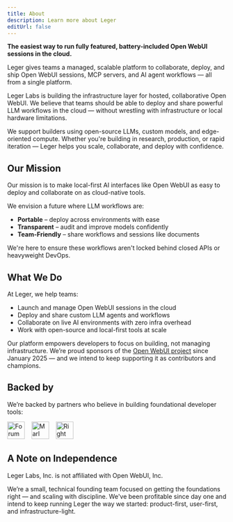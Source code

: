 ```yaml
---
title: About
description: Learn more about Leger
editUrl: false
---
```



<Article title="About">

**The easiest way to run fully featured, battery-included Open WebUI sessions in the cloud.**

Leger gives teams a managed, scalable platform to collaborate, deploy, and ship Open WebUI sessions, MCP servers, and AI agent workflows — all from a single platform.

Leger Labs is building the infrastructure layer for hosted, collaborative Open WebUI. We believe that teams should be able to deploy and share powerful LLM workflows in the cloud — without wrestling with infrastructure or local hardware limitations.

We support builders using open-source LLMs, custom models, and edge-oriented compute. Whether you're building in research, production, or rapid iteration — Leger helps you scale, collaborate, and deploy with confidence.

## Our Mission

Our mission is to make local-first AI interfaces like Open WebUI as easy to deploy and collaborate on as cloud-native tools.

We envision a future where LLM workflows are:

- **Portable** – deploy across environments with ease  
- **Transparent** – audit and improve models confidently  
- **Team-Friendly** – share workflows and sessions like documents  

We're here to ensure these workflows aren't locked behind closed APIs or heavyweight DevOps.

## What We Do

At Leger, we help teams:

- Launch and manage Open WebUI sessions in the cloud
- Deploy and share custom LLM agents and workflows
- Collaborate on live AI environments with zero infra overhead
- Work with open-source and local-first tools at scale

Our platform empowers developers to focus on building, not managing infrastructure.
We’re proud sponsors of the [Open WebUI project](https://github.com/orgs/agency-agency/sponsoring) since January 2025 — and we intend to keep supporting it as contributors and champions.

## Backed by

We’re backed by partners who believe in building foundational developer tools:

<a href="https://www.forumvc.com/" target="_blank"><img src="/assets/logos/forumvc.png" alt="Forum VC" height="40" /></a>
&nbsp;&nbsp;
<a href="https://marlvc.com/" target="_blank"><img src="/assets/logos/mrlvc.png" alt="Marl VC" height="40" /></a>
&nbsp;&nbsp;
<a href="https://www.rightsidecapital.com/" target="_blank"><img src="/assets/logos/rscm.png" alt="Right Side Capital Management" height="40" /></a>

## A Note on Independence

Leger Labs, Inc. is not affiliated with Open WebUI, Inc.

We’re a small, technical founding team focused on getting the foundations right — and scaling with discipline. We've been profitable since day one and intend to keep running Leger the way we started: product-first, user-first, and infrastructure-light.


</Article>
